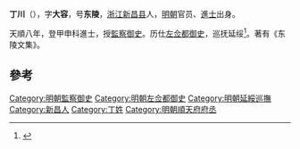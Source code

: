 '''丁川'''（{{bd|1431年||1478年}}），字'''大容'''，号'''东陵'''，[[浙江|浙江]][[新昌县|新昌县]]人，[[明朝|明朝]]官员、[[進士|進士]]出身。

天順八年，登甲申科進士，授[[監察御史|監察御史]]。历仕[[左佥都御史|左佥都御史]]，巡抚延绥<ref>{{cite news|title=《绍兴市志 卷44 第二章  历代进士名录》|url=http://www.sxlib.com:8080/web/gycslou/sxsz/44z2.htm|accessdate=2013-07-25|newspaper=绍兴图书馆|deadurl=yes|archiveurl=https://archive.is/20120914053252/http://www.sxlib.com:8080/web/gycslou/sxsz/44z2.htm|archivedate=2012-09-14}}</ref>。著有《东陵文集》。

==參考==
{{reflist}}

{{天順八年甲申科殿試金榜}}
{{明朝官员小作品}}
[[Category:明朝監察御史|Category:明朝監察御史]]
[[Category:明朝左佥都御史|Category:明朝左佥都御史]]
[[Category:明朝延綏巡撫|Category:明朝延綏巡撫]]
[[Category:新昌人|Category:新昌人]]
[[Category:丁姓|Category:丁姓]]
[[Category:明朝順天府府丞|Category:明朝順天府府丞]]